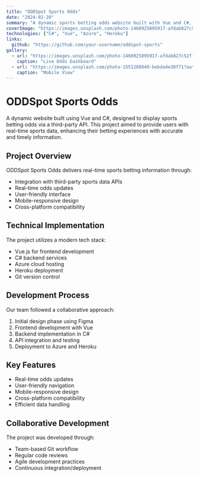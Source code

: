 ```yaml
---
title: "ODDSpot Sports Odds"
date: "2024-02-20"
summary: "A dynamic sports betting odds website built with Vue and C#, providing real-time sports data through third-party API integration."
coverImage: "https://images.unsplash.com/photo-1460925895917-afdab827c52f?auto=format&fit=crop&q=80&w=800&h=500"
technologies: ["C#", "Vue", "Azure", "Heroku"]
links:
  github: "https://github.com/your-username/oddspot-sports"
gallery:
  - url: "https://images.unsplash.com/photo-1460925895917-afdab827c52f?auto=format&fit=crop&q=80&w=800&h=500"
    caption: "Live Odds Dashboard"
  - url: "https://images.unsplash.com/photo-1551288049-bebda4e38f71?auto=format&fit=crop&q=80&w=800&h=500"
    caption: "Mobile View"
---
```


# ODDSpot Sports Odds

A dynamic website built using Vue and C#, designed to display sports betting odds via a third-party API. This project aimed to provide users with real-time sports data, enhancing their betting experiences with accurate and timely information.

## Project Overview

ODDSpot Sports Odds delivers real-time sports betting information through:
- Integration with third-party sports data APIs
- Real-time odds updates
- User-friendly interface
- Mobile-responsive design
- Cross-platform compatibility

## Technical Implementation

The project utilizes a modern tech stack:
- Vue.js for frontend development
- C# backend services
- Azure cloud hosting
- Heroku deployment
- Git version control

## Development Process

Our team followed a collaborative approach:
1. Initial design phase using Figma
2. Frontend development with Vue
3. Backend implementation in C#
4. API integration and testing
5. Deployment to Azure and Heroku

## Key Features

- Real-time odds updates
- User-friendly navigation
- Mobile-responsive design
- Cross-platform compatibility
- Efficient data handling

## Collaborative Development

The project was developed through:
- Team-based Git workflow
- Regular code reviews
- Agile development practices
- Continuous integration/deployment